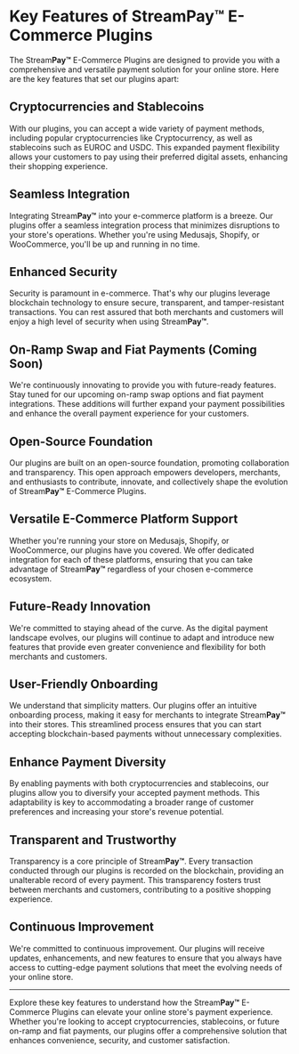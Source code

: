 # Key Features of Stream**Pay™** E-Commerce Plugins

The Stream**Pay™** E-Commerce Plugins are designed to provide you with a comprehensive and versatile payment solution for your online store. Here are the key features that set our plugins apart:

## Cryptocurrencies and Stablecoins

With our plugins, you can accept a wide variety of payment methods, including popular cryptocurrencies like Cryptocurrency, as well as stablecoins such as EUROC and USDC. This expanded payment flexibility allows your customers to pay using their preferred digital assets, enhancing their shopping experience.

## Seamless Integration

Integrating Stream**Pay™** into your e-commerce platform is a breeze. Our plugins offer a seamless integration process that minimizes disruptions to your store's operations. Whether you're using Medusajs, Shopify, or WooCommerce, you'll be up and running in no time.

## Enhanced Security

Security is paramount in e-commerce. That's why our plugins leverage blockchain technology to ensure secure, transparent, and tamper-resistant transactions. You can rest assured that both merchants and customers will enjoy a high level of security when using Stream**Pay™**.

## On-Ramp Swap and Fiat Payments (Coming Soon)

We're continuously innovating to provide you with future-ready features. Stay tuned for our upcoming on-ramp swap options and fiat payment integrations. These additions will further expand your payment possibilities and enhance the overall payment experience for your customers.

## Open-Source Foundation

Our plugins are built on an open-source foundation, promoting collaboration and transparency. This open approach empowers developers, merchants, and enthusiasts to contribute, innovate, and collectively shape the evolution of Stream**Pay™** E-Commerce Plugins.

## Versatile E-Commerce Platform Support

Whether you're running your store on Medusajs, Shopify, or WooCommerce, our plugins have you covered. We offer dedicated integration for each of these platforms, ensuring that you can take advantage of Stream**Pay™** regardless of your chosen e-commerce ecosystem.

## Future-Ready Innovation

We're committed to staying ahead of the curve. As the digital payment landscape evolves, our plugins will continue to adapt and introduce new features that provide even greater convenience and flexibility for both merchants and customers.

## User-Friendly Onboarding

We understand that simplicity matters. Our plugins offer an intuitive onboarding process, making it easy for merchants to integrate Stream**Pay™** into their stores. This streamlined process ensures that you can start accepting blockchain-based payments without unnecessary complexities.

## Enhance Payment Diversity

By enabling payments with both cryptocurrencies and stablecoins, our plugins allow you to diversify your accepted payment methods. This adaptability is key to accommodating a broader range of customer preferences and increasing your store's revenue potential.

## Transparent and Trustworthy

Transparency is a core principle of Stream**Pay™**. Every transaction conducted through our plugins is recorded on the blockchain, providing an unalterable record of every payment. This transparency fosters trust between merchants and customers, contributing to a positive shopping experience.

## Continuous Improvement

We're committed to continuous improvement. Our plugins will receive updates, enhancements, and new features to ensure that you always have access to cutting-edge payment solutions that meet the evolving needs of your online store.

---

Explore these key features to understand how the Stream**Pay™** E-Commerce Plugins can elevate your online store's payment experience. Whether you're looking to accept cryptocurrencies, stablecoins, or future on-ramp and fiat payments, our plugins offer a comprehensive solution that enhances convenience, security, and customer satisfaction.